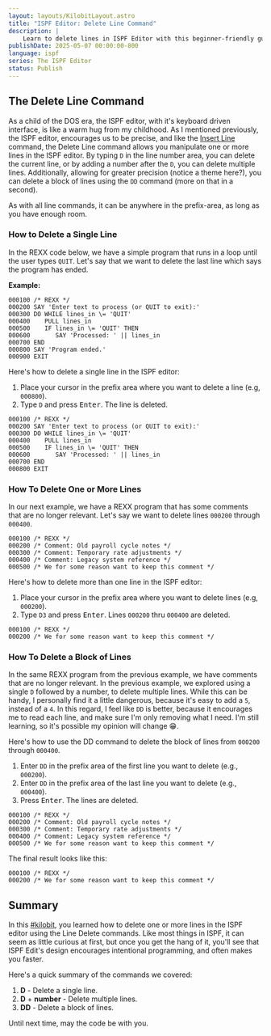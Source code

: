 ```yaml
---
layout: layouts/KilobitLayout.astro
title: "ISPF Editor: Delete Line Command"
description: |
    Learn to delete lines in ISPF Editor with this beginner-friendly guide to the Delete Line command for mainframe coding. 
publishDate: 2025-05-07 00:00:00-800
language: ispf
series: The ISPF Editor
status: Publish
---
```

## The Delete Line Command
As a child of the DOS era, the ISPF editor, with it's keyboard driven interface, is like a warm hug from my childhood. As I mentioned previously, the ISPF editor, encourages us to be precise, and like the [Insert Line](/kilobits/ispf/insert-line/) command, the Delete Line command allows you manipulate one or more lines in the ISPF editor. By typing `D` in the line number area, you can delete the current line, or by adding a number after the `D`, you can delete multiple lines. Additionally, allowing for greater precision (notice a theme here?), you can delete a block of lines using the `DD` command (more on that in a second). 

As with all line commands, it can be anywhere in the prefix-area, as long as you have enough room.

### How to Delete a Single Line
In the REXX code below, we have a simple program that runs in a loop until the user types `QUIT`. Let's say that we want to delete the last line which says the program has ended.

**Example:**
```
000100 /* REXX */
000200 SAY 'Enter text to process (or QUIT to exit):'
000300 DO WHILE lines_in \= 'QUIT'
000400    PULL lines_in
000500    IF lines_in \= 'QUIT' THEN
000600       SAY 'Processed: ' || lines_in
000700 END
000800 SAY 'Program ended.'
000900 EXIT
``` 

Here's how to delete a single line in the ISPF editor:
1. Place your cursor in the prefix area where you want to delete a line (e.g, `000800`).
2. Type `D` and press <kbd>Enter</kbd>. The line is deleted.

```
000100 /* REXX */
000200 SAY 'Enter text to process (or QUIT to exit):'
000300 DO WHILE lines_in \= 'QUIT'
000400    PULL lines_in
000500    IF lines_in \= 'QUIT' THEN
000600       SAY 'Processed: ' || lines_in
000700 END
000800 EXIT           
``` 

### How To Delete One or More Lines
In our next example, we have a REXX program that has some comments that are no longer relevant. Let's say we want to delete lines `000200` through `000400`.

```
000100 /* REXX */
000200 /* Comment: Old payroll cycle notes */
000300 /* Comment: Temporary rate adjustments */
000400 /* Comment: Legacy system reference */
000500 /* We for some reason want to keep this comment */
``` 
Here's how to delete more than one line in the ISPF editor:

1. Place your cursor in the prefix area where you want to delete lines (e.g, `000200`).
2. Type `D3` and press <kbd>Enter</kbd>. Lines `000200` thru `000400` are deleted.

```
000100 /* REXX */
000200 /* We for some reason want to keep this comment */
``` 

### How To Delete a Block of Lines
In the same REXX program from the previous example, we have comments that are no longer relevant. In the previous example, we explored using a single `D` followed by a number, to delete multiple lines. While this can be handy, I personally find it a little dangerous, because it's easy to add a `5`, instead of a `4`. In this regard, I feel like `DD` is better, because it encourages me to read each line, and make sure I'm only removing what I need. I'm still learning, so it's possible my opinion will change 😁.

Here's how to use the DD command to delete the block of lines from `000200` through `000400`.


1. Enter `DD` in the prefix area of the first line you want to delete (e.g., `000200`).
2. Enter `DD` in the prefix area of the last line you want to delete (e.g., `000400`).
3. Press <kbd>Enter</kbd>. The lines are deleted.

```
000100 /* REXX */
000200 /* Comment: Old payroll cycle notes */
000300 /* Comment: Temporary rate adjustments */
000400 /* Comment: Legacy system reference */
000500 /* We for some reason want to keep this comment */
``` 

The final result looks like this:

```
000100 /* REXX */
000200 /* We for some reason want to keep this comment */
``` 

## Summary
In this [#kilobit](/kilobits), you learned how to delete one or more lines in the ISPF editor using the Line Delete commands. Like most things in ISPF, it can seem as little curious at first, but once you get the hang of it, you'll see that ISPF Edit's design encourages intentional programming, and often makes you faster.

Here's a quick summary of the commands we covered:
1. **D** - Delete a single line.
2. **D** + **number** - Delete multiple lines.
3. **DD** - Delete a block of lines.

Until next time, may the code be with you.
